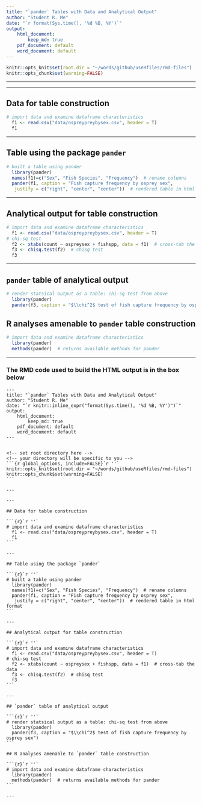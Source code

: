 ```yaml
---
title: "`pander` Tables with Data and Analytical Output"
author: "Student R. Me"
date: "`r format(Sys.time(), '%d %B, %Y')`"
output: 
    html_document:
        keep_md: true
    pdf_document: default
    word_document: default
---
```



<!-- set root directory here --> 
<!-- your directory will be specific to you -->
```r
knitr::opts_knit$set(root.dir = "~/words/github/useRfiles/rmd-files")
knitr::opts_chunk$set(warning=FALSE)
```

---

---

## Data for table construction

```r
# import data and examine dataframe characteristics
  f1 <- read.csv("data/ospreypreybysex.csv", header = T)
  f1
```

---

## Table using the package `pander`

```r
# built a table using pander
  library(pander)
  names(f1)=c("Sex", "Fish Species", "Frequency")  # rename columns
  pander(f1, caption = "Fish capture frequency by osprey sex", 
   justify = c("right", "center", "center"))  # rendered table in html format
```

---

## Analytical output for table construction

```r
# import data and examine dataframe characteristics
  f1 <- read.csv("data/ospreypreybysex.csv", header = T)
# chi-sq test
  f2 <- xtabs(count ~ ospreysex + fishspp, data = f1)  # cross-tab the data
  f3 <- chisq.test(f2)  # chisq test
  f3
```

---

## `pander` table of analytical output

```r
# render statsical output as a table: chi-sq test from above
  library(pander)
  pander(f3, caption = "$\\chi^2$ test of fish capture frequency by osprey sex")
```

## R analyses amenable to `pander` table construction

```r
# import data and examine dataframe characteristics
  library(pander)
  methods(pander)  # returns available methods for pander
```

---

### The RMD code used to build the HTML output is in the box below

    ---
    title: "`pander` Tables with Data and Analytical Output"
    author: "Student R. Me"
    date: "`r knitr::inline_expr("format(Sys.time(), '%d %B, %Y')")`"
    output: 
        html_document:
            keep_md: true
        pdf_document: default
        word_document: default
    ---
    
    
    <!-- set root directory here --> 
    <!-- your directory will be specific to you -->
    ```{r global_options, include=FALSE}`r ''`
    knitr::opts_knit$set(root.dir = "~/words/github/useRfiles/rmd-files")
    knitr::opts_chunk$set(warning=FALSE)
    ```
    
    ---
    
    ---
    
    ## Data for table construction
    
    ```{r}`r ''`
    # import data and examine dataframe characteristics
      f1 <- read.csv("data/ospreypreybysex.csv", header = T)
      f1
    ```
    
    ---
    
    ## Table using the package `pander`
    
    ```{r}`r ''`
    # built a table using pander
      library(pander)
      names(f1)=c("Sex", "Fish Species", "Frequency")  # rename columns
      pander(f1, caption = "Fish capture frequency by osprey sex", 
       justify = c("right", "center", "center"))  # rendered table in html format
    ```
    
    ---
    
    ## Analytical output for table construction
    
    ```{r}`r ''`
    # import data and examine dataframe characteristics
      f1 <- read.csv("data/ospreypreybysex.csv", header = T)
    # chi-sq test
      f2 <- xtabs(count ~ ospreysex + fishspp, data = f1)  # cross-tab the data
      f3 <- chisq.test(f2)  # chisq test
      f3
    ```
    
    ---
    
    ## `pander` table of analytical output
    
    ```{r}`r ''`
    # render statsical output as a table: chi-sq test from above
      library(pander)
      pander(f3, caption = "$\\chi^2$ test of fish capture frequency by osprey sex")
    ```
    
    ## R analyses amenable to `pander` table construction

    ```{r}`r ''`
    # import data and examine dataframe characteristics
      library(pander)
      methods(pander)  # returns available methods for pander
    ```

    ---



